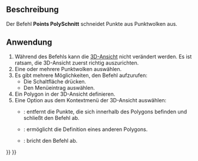 <languages/>

{{Docnav/de
|[[Points_Merge/de|Zusammenführen]]
|
|[[Points_Workbench/de|Points]]
|IconL=Points_Merge.svg
|IconR=
|IconC=Workbench_Points.svg
}}

{{GuiCommand/de
|Name=Points PolyCut
|Name/de=Points PolySchnitt
|MenuLocation=Punkte → Punktwolke schneiden
|Workbenches=[[Points_Workbench/de|Points]]
}}

<span id="Description"></span>
==Beschreibung==

Der Befehl '''Points PolySchnitt''' schneidet Punkte aus Punktwolken aus.

<span id="Usage"></span>
==Anwendung==

# Während des Befehls kann die [[3D_View/de|3D-Ansicht]] nicht verändert werden. Es ist ratsam, die 3D-Ansicht zuerst richtig auszurichten.
# Eine oder mehrere Punktwolken auswählen.
# Es gibt mehrere Möglichkeiten, den Befehl aufzurufen:
#* Die Schaltfläche {{Button|[[Image:Points_PolyCut.svg|16px]] [[Points_PolyCut/de|Punktwolke schneiden]]}} drücken.
#* Den Menüeintrag {{MenuCommand|Punkte → [[Image:Points_PolyCut.svg|16px]] Punktwolke schneiden}} auswählen.
# Ein Polygon in der 3D-Ansicht definieren.
# Eine Option aus dem Kontextmenü der 3D-Ansicht auswählen:
#* {{MenuCommand|Beenden}}: entfernt die Punkte, die sich innerhalb des Polygons befinden und schließt den Befehl ab.
#* {{MenuCommand|Löschen}}: ermöglicht die Definition eines anderen Polygons.
#* {{MenuCommand|Abbrechen}}: bricht den Befehl ab.


{{Docnav/de
|[[Points_Merge/de|Zusammenführen]]
|
|[[Points_Workbench/de|Points]]
|IconL=Points_Merge.svg
|IconR=
|IconC=Workbench_Points.svg
}}

{{Points Tools navi{{#translation:}}}}
{{Userdocnavi{{#translation:}}}}